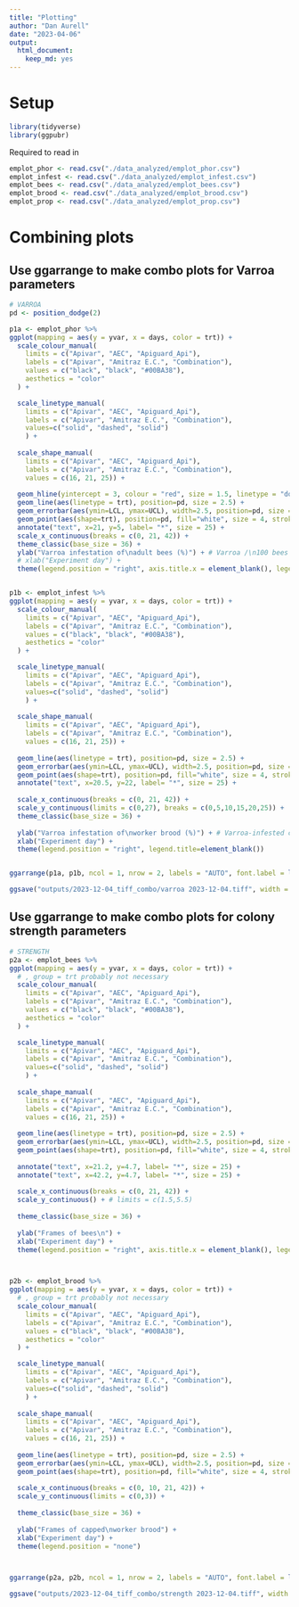 ```yaml
---
title: "Plotting"
author: "Dan Aurell"
date: "2023-04-06"
output:   
  html_document: 
    keep_md: yes
---
```


# Setup

```r
library(tidyverse)
library(ggpubr)
```

Required to read in

```r
emplot_phor <- read.csv("./data_analyzed/emplot_phor.csv")
emplot_infest <- read.csv("./data_analyzed/emplot_infest.csv")
emplot_bees <- read.csv("./data_analyzed/emplot_bees.csv")
emplot_brood <- read.csv("./data_analyzed/emplot_brood.csv")
emplot_prop <- read.csv("./data_analyzed/emplot_prop.csv")
```

# Combining plots

## Use ggarrange to make combo plots for Varroa parameters
```r
# VARROA
pd <- position_dodge(2)

p1a <- emplot_phor %>% 
ggplot(mapping = aes(y = yvar, x = days, color = trt)) +
  scale_colour_manual(
    limits = c("Apivar", "AEC", "Apiguard_Api"),
    labels = c("Apivar", "Amitraz E.C.", "Combination"),
    values = c("black", "black", "#00BA38"), 
    aesthetics = "color"
  ) +

  scale_linetype_manual(
    limits = c("Apivar", "AEC", "Apiguard_Api"),
    labels = c("Apivar", "Amitraz E.C.", "Combination"),
    values=c("solid", "dashed", "solid")
    ) +
  
  scale_shape_manual(
    limits = c("Apivar", "AEC", "Apiguard_Api"),
    labels = c("Apivar", "Amitraz E.C.", "Combination"),
    values = c(16, 21, 25)) +  
  
  geom_hline(yintercept = 3, colour = "red", size = 1.5, linetype = "dotted") + # , alpha = 0.7
  geom_line(aes(linetype = trt), position=pd, size = 2.5) + 
  geom_errorbar(aes(ymin=LCL, ymax=UCL), width=2.5, position=pd, size = 2) +
  geom_point(aes(shape=trt), position=pd, fill="white", size = 4, stroke = 2) +
  annotate("text", x=21, y=5, label= "*", size = 25) +
  scale_x_continuous(breaks = c(0, 21, 42)) +
  theme_classic(base_size = 36) +
  ylab("Varroa infestation of\nadult bees (%)") + # Varroa /\n100 bees
  # xlab("Experiment day") +
  theme(legend.position = "right", axis.title.x = element_blank(), legend.title=element_blank())


p1b <- emplot_infest %>% 
ggplot(mapping = aes(y = yvar, x = days, color = trt)) +  
  scale_colour_manual(
    limits = c("Apivar", "AEC", "Apiguard_Api"),
    labels = c("Apivar", "Amitraz E.C.", "Combination"),
    values = c("black", "black", "#00BA38"), 
    aesthetics = "color"
  ) +

  scale_linetype_manual(
    limits = c("Apivar", "AEC", "Apiguard_Api"),
    labels = c("Apivar", "Amitraz E.C.", "Combination"),
    values=c("solid", "dashed", "solid")
    ) +
  
  scale_shape_manual(
    limits = c("Apivar", "AEC", "Apiguard_Api"),
    labels = c("Apivar", "Amitraz E.C.", "Combination"),
    values = c(16, 21, 25)) +  
  
  geom_line(aes(linetype = trt), position=pd, size = 2.5) +
  geom_errorbar(aes(ymin=LCL, ymax=UCL), width=2.5, position=pd, size = 2) +
  geom_point(aes(shape=trt), position=pd, fill="white", size = 4, stroke = 2) +
  annotate("text", x=20.5, y=22, label= "*", size = 25) +
  
  scale_x_continuous(breaks = c(0, 21, 42)) +
  scale_y_continuous(limits = c(0,27), breaks = c(0,5,10,15,20,25)) +
  theme_classic(base_size = 36) +
  
  ylab("Varroa infestation of\nworker brood (%)") + # Varroa-infested cells /\n100 cells
  xlab("Experiment day") +
  theme(legend.position = "right", legend.title=element_blank())


ggarrange(p1a, p1b, ncol = 1, nrow = 2, labels = "AUTO", font.label = list(size = 30), common.legend = TRUE, legend = "right")

ggsave("outputs/2023-12-04_tiff_combo/varroa 2023-12-04.tiff", width = 16, height = 17.25, units = "in")

```

## Use ggarrange to make combo plots for colony strength parameters

```r
# STRENGTH
p2a <- emplot_bees %>% 
ggplot(mapping = aes(y = yvar, x = days, color = trt)) +  
  # , group = trt probably not necessary
  scale_colour_manual(
    limits = c("Apivar", "AEC", "Apiguard_Api"),
    labels = c("Apivar", "Amitraz E.C.", "Combination"),
    values = c("black", "black", "#00BA38"), 
    aesthetics = "color"
  ) +

  scale_linetype_manual(
    limits = c("Apivar", "AEC", "Apiguard_Api"),
    labels = c("Apivar", "Amitraz E.C.", "Combination"),
    values=c("solid", "dashed", "solid")
    ) +
  
  scale_shape_manual(
    limits = c("Apivar", "AEC", "Apiguard_Api"),
    labels = c("Apivar", "Amitraz E.C.", "Combination"),
    values = c(16, 21, 25)) +  
  
  geom_line(aes(linetype = trt), position=pd, size = 2.5) +
  geom_errorbar(aes(ymin=LCL, ymax=UCL), width=2.5, position=pd, size = 2) +
  geom_point(aes(shape=trt), position=pd, fill="white", size = 4, stroke = 2) +
  
  annotate("text", x=21.2, y=4.7, label= "*", size = 25) +
  annotate("text", x=42.2, y=4.7, label= "*", size = 25) +
  
  scale_x_continuous(breaks = c(0, 21, 42)) +
  scale_y_continuous() + # limits = c(1.5,5.5)
  
  theme_classic(base_size = 36) +
  
  ylab("Frames of bees\n") +
  xlab("Experiment day") +
  theme(legend.position = "right", axis.title.x = element_blank(), legend.title=element_blank())



p2b <- emplot_brood %>% 
ggplot(mapping = aes(y = yvar, x = days, color = trt)) +  
  # , group = trt probably not necessary
  scale_colour_manual(
    limits = c("Apivar", "AEC", "Apiguard_Api"),
    labels = c("Apivar", "Amitraz E.C.", "Combination"),
    values = c("black", "black", "#00BA38"), 
    aesthetics = "color"
  ) +

  scale_linetype_manual(
    limits = c("Apivar", "AEC", "Apiguard_Api"),
    labels = c("Apivar", "Amitraz E.C.", "Combination"),
    values=c("solid", "dashed", "solid")
    ) +
  
  scale_shape_manual(
    limits = c("Apivar", "AEC", "Apiguard_Api"),
    labels = c("Apivar", "Amitraz E.C.", "Combination"),
    values = c(16, 21, 25)) +  
  
  geom_line(aes(linetype = trt), position=pd, size = 2.5) +
  geom_errorbar(aes(ymin=LCL, ymax=UCL), width=2.5, position=pd, size = 2) +
  geom_point(aes(shape=trt), position=pd, fill="white", size = 4, stroke = 2) +
  
  scale_x_continuous(breaks = c(0, 10, 21, 42)) +
  scale_y_continuous(limits = c(0,3)) +
  
  theme_classic(base_size = 36) +
  
  ylab("Frames of capped\nworker brood") +
  xlab("Experiment day") +
  theme(legend.position = "none")



ggarrange(p2a, p2b, ncol = 1, nrow = 2, labels = "AUTO", font.label = list(size = 30), common.legend = TRUE, legend = "right")

ggsave("outputs/2023-12-04_tiff_combo/strength 2023-12-04.tiff", width = 16, height = 17.25, units = "in")
```
